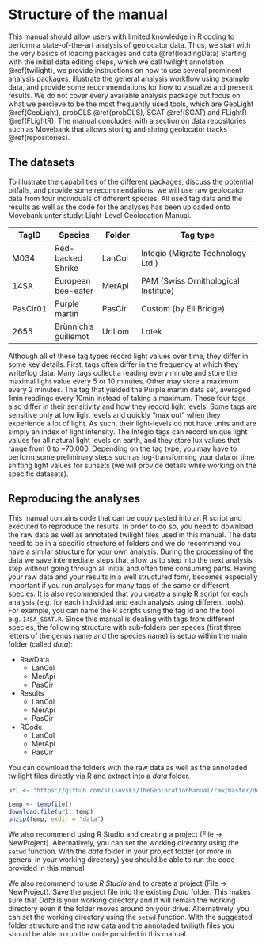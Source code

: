 # Structure of the manual {#structure}

This manual should allow users with limited knowledge in R coding to perform a state-of-the-art analysis of geolocator data. Thus, we start with the very basics of loading packages  and data \@ref(loadingData) Starting with the initial data editing steps, which we call twilight annotation \@ref(twilight), we provide instructions on how to use several prominent analysis packages, illustrate the general analysis workflow using example data, and provide some recommendations for how to visualize and present results. We do not cover every available analysis package but focus on what we percieve to be the most frequently used tools, which are GeoLight \@ref(GeoLight), probGLS \@ref(probGLS), SGAT \@ref(SGAT) and FLightR \@ref(FLightR). The manual concludes with a section on data repositories such as Movebank that allows storing and shring geolocator tracks  \@ref(repositories).

## The datasets {-}

To illustrate the capabilities of the different packages, discuss the potential pitfalls, and provide some recommendations, we will use raw geolocator data from four individuals of different species. All used tag data and the results as well as the code for the analyses has been uploaded onto Movebank unter study: Light-Level Geolocation Manual.


TagID    |  Species             | Folder      |   Tag type                          
-------  | -------------        | ----------- | ----------------------------------- 
M034     | Red-backed Shrike    | LanCol      | Integio (Migrate Technology Ltd.)
14SA     | European bee-eater   | MerApi      | PAM (Swiss Ornithological Institute)
PasCir01 | Purple martin        | PasCir      | Custom (by Eli Bridge)
2655     | Brünnich’s guillemot | UriLom      | Lotek


Although all of these tag types record light values over time, they differ in some key details. First, tags often differ in the frequency at which they write/log data. Many tags collect a reading every minute and store the maximal light value every 5 or 10 minutes. Other may store a maximum every 2 minutes. The tag that yielded the Purple martin data set, averaged 1min readings every 10min instead of taking a maximum. These four tags also differ in their sensitivity and how they record light levels. Some tags are sensitive only at low light levels and quickly “max out” when they experience a lot of light. As such, their light-levels do not have units and are simply an index of light intensity. The Integio tags can record unique light values for all natural light levels on earth, and they store lux values that range from 0 to ~70,000. Depending on the tag type, you may have to perform some preliminary steps such as log-transforming your data or time shifting light values for sunsets (we will provide details while working on the specific datasets).

## Reproducing the analyses {-}

This manual contains code that can be copy pasted into an R script and executed to reproduce the results. In order to do so, you need to download the raw data as well as annotated twilight files used in this manual. The data need to be in a specific structure of folders and we do recommend you have a similar structure for your own analysis. During the processing of the data we save intermediate steps that allow us to step into the next analysis step without going through all initial and often time consuming parts. Having your raw data and your results in a well structured fomr, becomes especially important if you run analyses for many tags of the same or different species. It is also recommended that you create a single R script for each analysis (e.g. for each individual and each analysis using different tools). For example, you can name the R scripts using the tag id and the tool e.g. `14SA_SGAT.R`. Since this manual is dealing with tags from different species, the following structure with sub-folders per speces (first three letters of the genus name and the species name) is setup within the main folder (called _data_):


- RawData
    + LanCol
    + MerApi
    + PasCir
- Results
    + LanCol
    + MerApi
    + PasCir
- RCode
    + LanCol
    + MerApi
    + PasCir


You can download the folders with the raw data as well as the annotaded twilight files directly via R and extract into a _data_ folder.

```r
url <- "https://github.com/slisovski/TheGeolocationManual/raw/master/download.zip"

temp <- tempfile()
download.file(url, temp)
unzip(temp, exdir = "data")
```

We also recommend using R Studio and creating a project (File -> NewProject). Alternatively, you can set the working directory using the `setwd` function. With the _data_ folder in your project folder (or more in general in your working directory) you should be able to run the code provided in this manual.

We also recommend to use _R Studio_ and to create a project (File -> NewProject). Save the project file into the existing _Data_ folder. This makes sure that _Data_ is your working directory and it will remain the working directory even if the folder moves around on your drive. Alternatively, you can set the working directory using the `setwd` function. With the suggested folder structure and the raw data and the annotaded twiligth files you should be able to run the code provided in this manual.